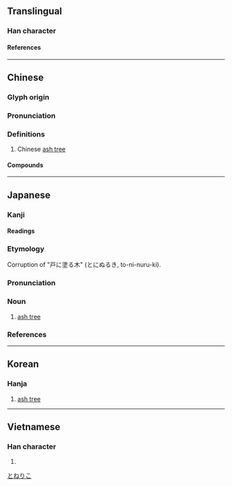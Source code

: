 {{character info/new}}
==Translingual==

===Han character===
{{Han char|rn=75|rad=木|as=07|sn=11|four=42927|canj=DUON|ids=⿰木岑}}

====References====
{{Han ref|kx=0530.060|dkj=14867|dj=0918.050|hdz=21215.030|uh=68A3}}

----

==Chinese==
{{zh-forms}}

===Glyph origin===
{{Han etym}}

===Pronunciation===
{{zh-pron
|m=cén
|c=sam4
|mc=y
|oc=y
|ma=
|cat=pn
}}

===Definitions===
{{zh-hanzi}}

# Chinese [[ash tree]] {{gloss|{{taxlink|Fraxinus chinensis|species|noshow=1}}}}

====Compounds====
{{zh-der|梣樹}}

----

==Japanese==

===Kanji===
{{ja-kanji|rs=木07}}

====Readings====
{{ja-readings
|goon=じん<じむ
|kanon=しん<しむ
|kun=とねりこ-
}}

===Etymology===
{{wp|lang=ja}}
{{ja-kanjitab|とねりこ|yomi=k}}
Corruption of "戸に塗る木" (とにぬるき, to-ni-nuru-ki).

===Pronunciation===
{{ja-pron|yomi=k|とねりこ|acc=0|acc_ref=DJR,NHK|acc2=3|acc2_ref=DJR,NHK}}

===Noun===
{{ja-noun|とねりこ|トネリコ}}

# [[ash tree]]

===References===
<references/>

[[Category:ja:Trees|とねりこ]]

----

==Korean==

===Hanja===
{{ko-hanja|물푸레|침}}

# [[ash tree]]

----

==Vietnamese==

===Han character===
{{vi-readings|rs=木07|reading=sầm}}

# {{defn|lang=vi|sort=木07}}